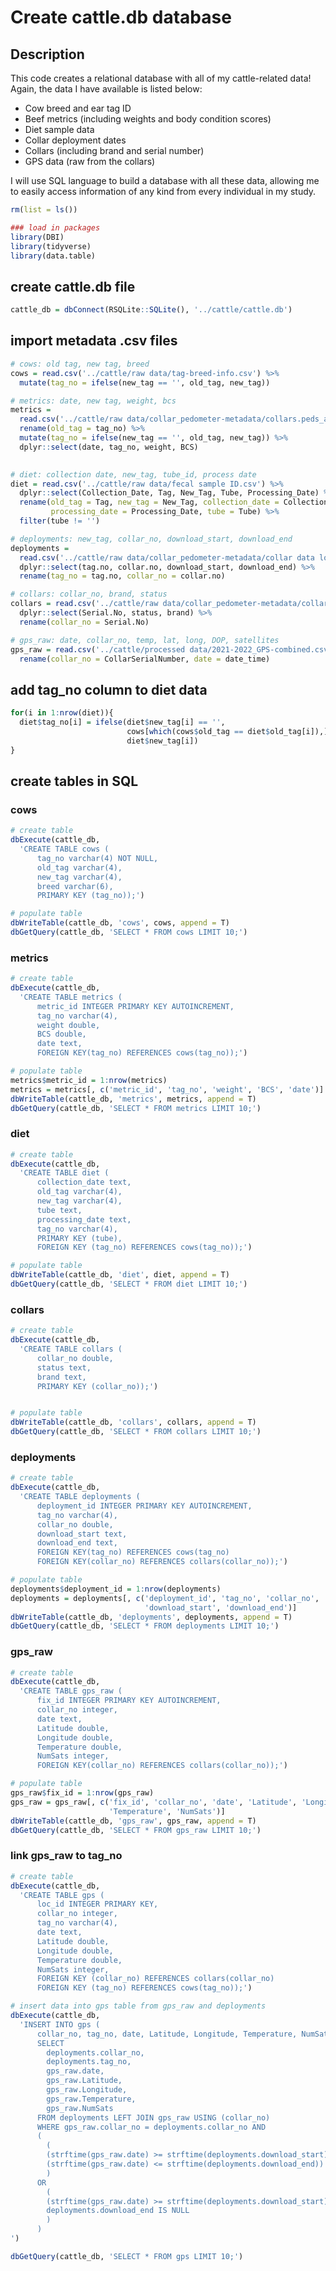 # Create cattle.db database

## Description
This code creates a relational database with all of my cattle-related data!
Again, the data I have available is listed below:
<ul>
<li>Cow breed and ear tag ID</li>
<li>Beef metrics (including weights and body condition scores)</li>
<li>Diet sample data</li>
<li>Collar deployment dates</li>
<li>Collars (including brand and serial number)</li>
<li>GPS data (raw from the collars)</li>
</ul>

I will use SQL language to build a database with all these data, allowing me to
easily access information of any kind from every individual in my study.

```r
rm(list = ls())
```


```r
### load in packages
library(DBI)
library(tidyverse)
library(data.table)
```

## create cattle.db file
```r
cattle_db = dbConnect(RSQLite::SQLite(), '../cattle/cattle.db')
```

## import metadata .csv files
```r
# cows: old tag, new tag, breed
cows = read.csv('../cattle/raw data/tag-breed-info.csv') %>%
  mutate(tag_no = ifelse(new_tag == '', old_tag, new_tag))

# metrics: date, new tag, weight, bcs
metrics = 
  read.csv('../cattle/raw data/collar_pedometer-metadata/collars.peds_all.csv') %>%
  rename(old_tag = tag_no) %>%
  mutate(tag_no = ifelse(new_tag == '', old_tag, new_tag)) %>%
  dplyr::select(date, tag_no, weight, BCS)
  

# diet: collection date, new_tag, tube_id, process date
diet = read.csv('../cattle/raw data/fecal sample ID.csv') %>%
  dplyr::select(Collection_Date, Tag, New_Tag, Tube, Processing_Date) %>%
  rename(old_tag = Tag, new_tag = New_Tag, collection_date = Collection_Date,
         processing_date = Processing_Date, tube = Tube) %>%
  filter(tube != '')

# deployments: new_tag, collar_no, download_start, download_end
deployments = 
  read.csv('../cattle/raw data/collar_pedometer-metadata/collar data log.csv') %>%
  dplyr::select(tag.no, collar.no, download_start, download_end) %>%
  rename(tag_no = tag.no, collar_no = collar.no)

# collars: collar_no, brand, status
collars = read.csv('../cattle/raw data/collar_pedometer-metadata/collars.csv') %>%
  dplyr::select(Serial.No, status, brand) %>%
  rename(collar_no = Serial.No)

# gps_raw: date, collar_no, temp, lat, long, DOP, satellites
gps_raw = read.csv('../cattle/processed data/2021-2022_GPS-combined.csv') %>%
  rename(collar_no = CollarSerialNumber, date = date_time)

```

## add tag_no column to diet data
```r
for(i in 1:nrow(diet)){
  diet$tag_no[i] = ifelse(diet$new_tag[i] == '',
                          cows[which(cows$old_tag == diet$old_tag[i]),]$tag_no,
                          diet$new_tag[i])
}
```

## create tables in SQL
### cows
```r
# create table
dbExecute(cattle_db, 
  'CREATE TABLE cows (
      tag_no varchar(4) NOT NULL,
      old_tag varchar(4),
      new_tag varchar(4),
      breed varchar(6),
      PRIMARY KEY (tag_no));')

# populate table
dbWriteTable(cattle_db, 'cows', cows, append = T)
dbGetQuery(cattle_db, 'SELECT * FROM cows LIMIT 10;')
```

### metrics
```r
# create table
dbExecute(cattle_db, 
  'CREATE TABLE metrics (
      metric_id INTEGER PRIMARY KEY AUTOINCREMENT,
      tag_no varchar(4),
      weight double,
      BCS double,
      date text,
      FOREIGN KEY(tag_no) REFERENCES cows(tag_no));')

# populate table
metrics$metric_id = 1:nrow(metrics)
metrics = metrics[, c('metric_id', 'tag_no', 'weight', 'BCS', 'date')]
dbWriteTable(cattle_db, 'metrics', metrics, append = T)
dbGetQuery(cattle_db, 'SELECT * FROM metrics LIMIT 10;')
```

### diet
```r
# create table
dbExecute(cattle_db, 
  'CREATE TABLE diet (
      collection_date text,
      old_tag varchar(4),
      new_tag varchar(4),
      tube text,
      processing_date text,
      tag_no varchar(4),
      PRIMARY KEY (tube),
      FOREIGN KEY (tag_no) REFERENCES cows(tag_no));')

# populate table
dbWriteTable(cattle_db, 'diet', diet, append = T)
dbGetQuery(cattle_db, 'SELECT * FROM diet LIMIT 10;')
```

### collars
```r
# create table
dbExecute(cattle_db, 
  'CREATE TABLE collars (
      collar_no double,
      status text,
      brand text,
      PRIMARY KEY (collar_no));')


# populate table
dbWriteTable(cattle_db, 'collars', collars, append = T)
dbGetQuery(cattle_db, 'SELECT * FROM collars LIMIT 10;')
```

### deployments
```r
# create table
dbExecute(cattle_db, 
  'CREATE TABLE deployments (
      deployment_id INTEGER PRIMARY KEY AUTOINCREMENT,
      tag_no varchar(4),
      collar_no double,
      download_start text,
      download_end text,
      FOREIGN KEY(tag_no) REFERENCES cows(tag_no)
      FOREIGN KEY(collar_no) REFERENCES collars(collar_no));')

# populate table
deployments$deployment_id = 1:nrow(deployments)
deployments = deployments[, c('deployment_id', 'tag_no', 'collar_no', 
                              'download_start', 'download_end')]
dbWriteTable(cattle_db, 'deployments', deployments, append = T)
dbGetQuery(cattle_db, 'SELECT * FROM deployments LIMIT 10;')
```

### gps_raw
```r
# create table
dbExecute(cattle_db, 
  'CREATE TABLE gps_raw (
      fix_id INTEGER PRIMARY KEY AUTOINCREMENT,
      collar_no integer,
      date text,
      Latitude double,
      Longitude double,
      Temperature double,
      NumSats integer,
      FOREIGN KEY(collar_no) REFERENCES collars(collar_no));')

# populate table
gps_raw$fix_id = 1:nrow(gps_raw)
gps_raw = gps_raw[, c('fix_id', 'collar_no', 'date', 'Latitude', 'Longitude',
                      'Temperature', 'NumSats')]
dbWriteTable(cattle_db, 'gps_raw', gps_raw, append = T)
dbGetQuery(cattle_db, 'SELECT * FROM gps_raw LIMIT 10;')
```

### link gps_raw to tag_no
```r
# create table
dbExecute(cattle_db,
  'CREATE TABLE gps (
      loc_id INTEGER PRIMARY KEY,
      collar_no integer,
      tag_no varchar(4),
      date text,
      Latitude double,
      Longitude double,
      Temperature double,
      NumSats integer,
      FOREIGN KEY (collar_no) REFERENCES collars(collar_no)
      FOREIGN KEY (tag_no) REFERENCES cows(tag_no));')

# insert data into gps table from gps_raw and deployments
dbExecute(cattle_db,
  'INSERT INTO gps (
      collar_no, tag_no, date, Latitude, Longitude, Temperature, NumSats)
      SELECT
        deployments.collar_no,
        deployments.tag_no,
        gps_raw.date,
        gps_raw.Latitude,
        gps_raw.Longitude,
        gps_raw.Temperature,
        gps_raw.NumSats
      FROM deployments LEFT JOIN gps_raw USING (collar_no)
      WHERE gps_raw.collar_no = deployments.collar_no AND
      (
        (
        (strftime(gps_raw.date) >= strftime(deployments.download_start)) AND
        (strftime(gps_raw.date) <= strftime(deployments.download_end))
        )
      OR
        (
        (strftime(gps_raw.date) >= strftime(deployments.download_start)) AND
        deployments.download_end IS NULL
        )
      )
')

dbGetQuery(cattle_db, 'SELECT * FROM gps LIMIT 10;')
```

